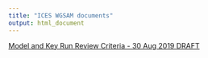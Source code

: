 ```yaml
---
title: "ICES WGSAM documents"
output: html_document
---
```


 <!-- ADD LINKS BELOW, note, using the RMD link syntax will open the presentation in the same tab, which is annoying. Use the html with the "_blank" to fix that behavior -->
 

<a href="https://ices-eg/wg_WGSAM.github.io/ReviewCriteria.html" target="_blank"> Model and Key Run Review Criteria - 30 Aug 2019 DRAFT</a>

